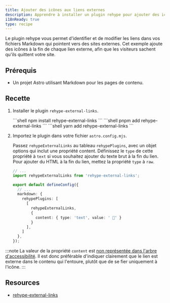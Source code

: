 ```yaml
---
title: Ajouter des icônes aux liens externes
description: Apprendre à installer un plugin rehype pour ajouter des icônes aux liens externes dans vos fichiers Markdown.
i18nReady: true
type: recipe
---
```



Le plugin rehype vous permet d'identifier et de modifier les liens dans vos fichiers Markdown qui pointent vers des sites externes. Cet exemple ajoute des icônes à la fin de chaque lien externe, afin que les visiteurs sachent qu'ils quittent votre site.

## Prérequis
- Un projet Astro utilisant Markdown pour les pages de contenu.

## Recette

1. Installer le plugin `rehype-external-links`.

    <PackageManagerTabs>
        <Fragment slot="npm">
        ```shell
        npm install rehype-external-links
        ```
        </Fragment>
        <Fragment slot="pnpm">
        ```shell
        pnpm add rehype-external-links
        ```
        </Fragment>
        <Fragment slot="yarn">
        ```shell
        yarn add rehype-external-links
        ```
        </Fragment>
      </PackageManagerTabs>

2. Importez le plugin dans votre fichier `astro.config.mjs`.

	Passez `rehypeExternalLinks` au tableau `rehypePlugins`, avec un objet options qui inclut une propriété content. Définissez le `type` de cette propriété à `text` si vous souhaitez ajouter du texte brut à la fin du lien. Pour ajouter du HTML à la fin du lien, mettez la propriété `type` à `raw`.

    ```ts
    // ...
    import rehypeExternalLinks from 'rehype-external-links';

    export default defineConfig({
      // ...
      markdown: {
        rehypePlugins: [
          [
            rehypeExternalLinks,
            {
              content: { type: 'text', value: ' 🔗' }
            }
          ],
        ]
      },
    });
    ```

:::note
  La valeur de la propriété `content` est [non représentée dans l'arbre d'accessibilité](https://developer.mozilla.org/fr-FR/docs/Web/CSS/content#accessibilité). Il est donc préférable d'indiquer clairement que le lien est externe dans le contenu qui l'entoure, plutôt que de se fier uniquement à l'icône.
:::

## Resources
- [rehype-external-links](https://www.npmjs.com/package/rehype-external-links)
